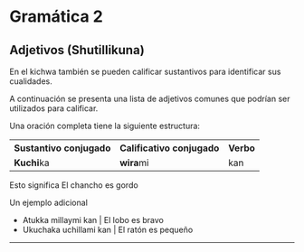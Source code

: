 
# Gramática 2
## Adjetivos (Shutillikuna)

En el kichwa también se pueden calificar sustantivos para identificar sus cualidades.

 A continuación se presenta una lista de adjetivos comunes que podrían ser utilizados
para calificar.

<VocabularyTable lecture="animals" tag='adjective' />

Una oración completa tiene la siguiente estructura:
<table>
<tbody>
<tr>
<th>Sustantivo conjugado</th>
<th>Calificativo conjugado</th>
<th>Verbo</th>
</tr>
<tr>
<td><strong>Kuchi</strong>ka</td>
<td><strong>wira</strong>mi</td>
<td>kan</td>
</tr>
</tbody>
</table>
Esto significa El chancho es gordo

Un ejemplo adicional 
- Atukka millaymi kan | El lobo es bravo
- Ukuchaka uchillami kan | El ratón es pequeño

<hr/>
<Quiz lecture="grammar-b-2" />

